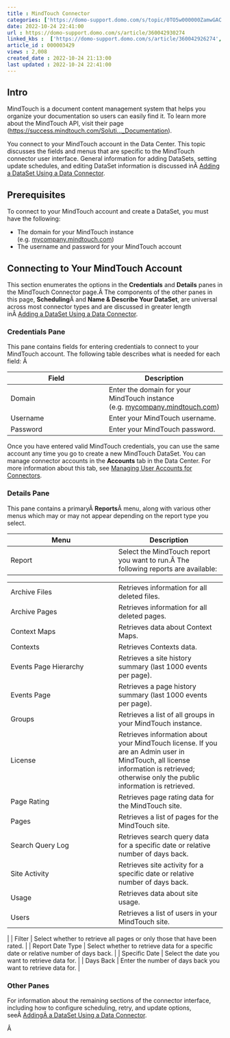 ```yaml
---
title : MindTouch Connector
categories: ['https://domo-support.domo.com/s/topic/0TO5w000000ZamwGAC']
date: 2022-10-24 22:41:00
url : https://domo-support.domo.com/s/article/360042930274
linked_kbs :  ['https://domo-support.domo.com/s/article/360042926274', 'https://domo-support.domo.com/s/knowledge-base', 'https://domo-support.domo.com/s/article/360042925494', 'https://domo-support.domo.com/s/article/360043429953', 'https://domo-support.domo.com/s/article/360042926054', 'https://domo-support.domo.com/s/article/360043429933', 'https://domo-support.domo.com/s/article/360043429693', 'https://domo-support.domo.com/s/article/360042930274', 'https://domo-support.domo.com/s/topic/0TO5w000000ZamwGAC', 'https://domo-support.domo.com/s/article/360043429913']
article_id : 000003429
views : 2,008
created_date : 2022-10-24 21:13:00
last updated : 2022-10-24 22:41:00
---
```




Intro
-----


MindTouch is a document content management system that helps you organize your documentation so users can easily find it. To learn more about the MindTouch API, visit their page ([https://success.mindtouch.com/Soluti...\_Documentation](https://success.mindtouch.com/Solutions/Knowledge_Management/MindTouch_Tools_and_Features/API_Documentation "https://success.mindtouch.com/Solutions/Knowledge_Management/MindTouch_Tools_and_Features/API_Documentation")).


You connect to your MindTouch account in the Data Center. This topic discusses the fields and menus that are specific to the MindTouch connector user interface. General information for adding DataSets, setting update schedules, and editing DataSet information is discussed inÂ [Adding a DataSet Using a Data Connector](..\adding_a_dataset_using_a_connector\index.md).


Prerequisites
-------------


To connect to your MindTouch account and create a DataSet, you must have the following:



* The domain for your MindTouch instance (e.g. [mycompany.mindtouch.com](http://mycompany.mindtouch.com))
* The username and password for your MindTouch account


Connecting to Your MindTouch Account
------------------------------------


This section enumerates the options in the **Credentials** and **Details** panes in the MindTouch Connector page.Â The components of the other panes in this page, **Scheduling**Â and **Name & Describe Your DataSet**, are universal across most connector types and are discussed in greater length inÂ [Adding a DataSet Using a Data Connector](..\adding_a_dataset_using_a_connector\index.md "Adding a DataSet Using a Data Connector").


### Credentials Pane


This pane contains fields for entering credentials to connect to your MindTouch account. The following table describes what is needed for each field: Â 




| Field | Description |
| --- | --- |
| Domain | Enter the domain for your MindTouch instance (e.g. [mycompany.mindtouch.com](http://mycompany.mindtouch.com)) |
| Username | Enter your MindTouch username. |
| Password | Enter your MindTouch password. |


Once you have entered valid MindTouch credentials, you can use the same account any time you go to create a new MindTouch DataSet. You can manage connector accounts in the **Accounts** tab in the Data Center. For more information about this tab, see [Managing User Accounts for Connectors](..\managing_user_accounts_for_connectors\index.html "Managing User Accounts for Connectors").


### Details Pane


This pane contains a primaryÂ **Reports**Â menu, along with various other menus which may or may not appear depending on the report type you select.




| Menu | Description |
| --- | --- |
| Report | Select the MindTouch report you want to run.Â The following reports are available:

|  |  |
| --- | --- |
| Archive Files | Retrieves information for all deleted files. |
| Archive Pages | Retrieves information for all deleted pages. |
| Context Maps | Retrieves data about Context Maps. |
| Contexts | Retrieves Contexts data. |
| Events Page Hierarchy | Retrieves a site history summary (last 1000 events per page). |
| Events Page | Retrieves a page history summary (last 1000 events per page). |
| Groups | Retrieves a list of all groups in your MindTouch instance. |
| License | Retrieves information about your MindTouch license. If you are an Admin user in MindTouch, all license information is retrieved; otherwise only the public information is retrieved. |
| Page Rating | Retrieves page rating data for the MindTouch site. |
| Pages | Retrieves a list of pages for the MindTouch site. |
| Search Query Log | Retrieves search query data for a specific date or relative number of days back. |
| Site Activity | Retrieves site activity for a specific date or relative number of days back. |
| Usage | Retrieves data about site usage. |
| Users | Retrieves a list of users in your MindTouch site. |

 |
| Filter | Select whether to retrieve all pages or only those that have been rated. |
| Report Date Type | Select whether to retrieve data for a specific date or relative number of days back. |
| Specific Date | Select the date you want to retrieve data for. |
| Days Back | Enter the number of days back you want to retrieve data for. |


### Other Panes


For information about the remaining sections of the connector interface, including how to configure scheduling, retry, and update options, seeÂ [AddingÂ a DataSet Using a Data Connector](..\adding_a_dataset_using_a_connector\index.md).


Â